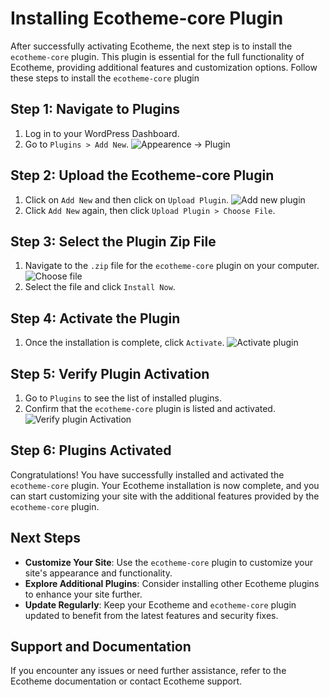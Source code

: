 # Installing Ecotheme-core Plugin

After successfully activating Ecotheme, the next step is to install the `ecotheme-core` plugin. This plugin is essential for the full functionality of Ecotheme, providing additional features and customization options. Follow these steps to install the `ecotheme-core` plugin

## Step 1: Navigate to Plugins

1. Log in to your WordPress Dashboard.
2. Go to `Plugins > Add New`.
   ![Appearence -> Plugin](../../assets/ecotheme-core-installation/appearance-plugin.png "Go to plugins")

## Step 2: Upload the Ecotheme-core Plugin

1. Click on `Add New` and then click on `Upload Plugin`.
   ![Add new plugin](../../assets/ecotheme-core-installation/add-new-plugin.png)
2. Click `Add New` again, then click `Upload Plugin > Choose File`.

## Step 3: Select the Plugin Zip File

1. Navigate to the `.zip` file for the `ecotheme-core` plugin on your computer.
   ![Choose file](../../assets/ecotheme-core-installation/choose-plugin-file.png)
2. Select the file and click `Install Now`.

## Step 4: Activate the Plugin

1. Once the installation is complete, click `Activate`.
   ![Activate plugin](../../assets/ecotheme-core-installation/activate-plugin.png)

## Step 5: Verify Plugin Activation

1. Go to `Plugins` to see the list of installed plugins.
2. Confirm that the `ecotheme-core` plugin is listed and activated.
   ![Verify plugin Activation](../../assets/ecotheme-core-installation/verify-ecotheme-core.png)

## Step 6: Plugins Activated

Congratulations! You have successfully installed and activated the `ecotheme-core` plugin. Your Ecotheme installation is now complete, and you can start customizing your site with the additional features provided by the `ecotheme-core` plugin.

## Next Steps

- **Customize Your Site**: Use the `ecotheme-core` plugin to customize your site's appearance and functionality.
- **Explore Additional Plugins**: Consider installing other Ecotheme plugins to enhance your site further.
- **Update Regularly**: Keep your Ecotheme and `ecotheme-core` plugin updated to benefit from the latest features and security fixes.

## Support and Documentation

If you encounter any issues or need further assistance, refer to the Ecotheme documentation or contact Ecotheme support.
